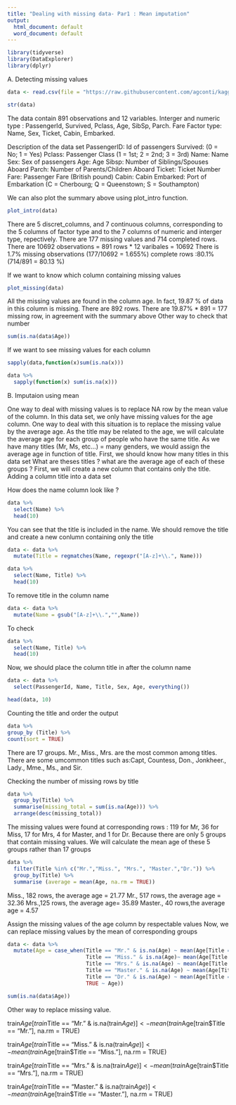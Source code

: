 ---
title: "Dealing with missing data- Par1 : Mean imputation"
output:
  html_document: default
  word_document: default
---


```{r}
library(tidyverse)
library(DataExplorer)
library(dplyr)
```

A. Detecting missing values

```{r}
data <- read.csv(file = "https://raw.githubusercontent.com/agconti/kaggle-titanic/master/data/train.csv", header = T, sep = ",")
```

```{r}
str(data)
```

The data contain 891 observations and 12 variables.
Interger and numeric type : PassengerId, Survived, Pclass, Age, SibSp, Parch. Fare
Factor type: Name, Sex, Ticket, Cabin, Embarked.

Description of the data set
PassengerID: Id of passengers
Survived:  (0 = No; 1 = Yes)
Pclass:  Passenger Class (1 = 1st; 2 = 2nd; 3 = 3rd)
Name: Name
Sex: Sex of passengers
Age: Age
Sibsp: Number of Siblings/Spouses Aboard
Parch: Number of Parents/Children Aboard
Ticket: Ticket Number
Fare: Passenger Fare (British pound)
Cabin:  Cabin
Embarked: Port of Embarkation (C = Cherbourg; Q = Queenstown; S = Southampton)


We can also plot the summary above using plot_intro function.

```{r}
plot_intro(data)
```

There are 5 discret_columns, and 7 continuous columns, corresponding to the 5 columns of factor type and to the 7 columns of numeric and interger type, repectively.
There are 177 missing values and 714 completed rows. 
There are 10692 observations = 891 rows * 12 varibales =  10692 
There is 1.7% missing observations (177/10692 = 1.655%)
complete rows :80.1% (714/891 = 80.13 %)

If we want to know which column containing missing values

```{r}
plot_missing(data)
```

All the missing values are found in the column age.  In fact, 19.87 % of data in this column is missing.
There are 892 rows. There are 19.87% * 891 = 177 missing row, in agreement with the summary above
Other way to check that number 

```{r}
sum(is.na(data$Age))
```

If we want to see missing values for each column
```{r}
sapply(data,function(x)sum(is.na(x)))
```

```{r}
data %>%
  sapply(function(x) sum(is.na(x)))
``` 

B. Imputaion using mean

One way to deal with missing values is to replace NA row by the mean value of the column.
In this data set, we only have missing values for the age column. One way to deal with this situation is to replace the missing value by the average age. 
As the title may be related to the age, we will calculate the average age for each group of people who have the same title. 
As we have many titles (Mr, Ms, etc...) = many genders, we would assign the average age in function of title.
First, we should know how many titles in this data set
What are theses titles ? what are the average age of each of these groups ?
First, we will create a new column that contains only the title. 
Adding a column title into a data set

How does the name column look like ?
```{r}
data %>% 
  select(Name) %>% 
  head(10)
```
You can see that the title is included in the name. We should remove the title and create a new conlumn containing only the title
```{r}
data <- data %>% 
  mutate(Title = regmatches(Name, regexpr("[A-z]+\\.", Name)))
```

```{r}
data %>% 
  select(Name, Title) %>% 
  head(10)
```

To remove title in the column name
```{r}
data <- data %>%
  mutate(Name = gsub("[A-z]+\\.","",Name))
```
To check
```{r}
data %>% 
  select(Name, Title) %>% 
  head(10)
```

Now, we should place the column title in after the column name
```{r}
data <- data %>% 
  select(PassengerId, Name, Title, Sex, Age, everything())
```

```{r}
head(data, 10)
```

Counting the title and order the output
```{r}
data %>% 
group_by (Title) %>%
count(sort = TRUE)
```

There are 17 groups. Mr., Miss., Mrs. are the most common among titles.
There are some umcommon titles such as:Capt, Countess, Don., Jonkheer., Lady., Mme., Ms., and Sir.

Checking the number of missing rows by title

```{r}
data %>%
  group_by(Title) %>% 
  summarise(missing_total = sum(is.na(Age))) %>% 
  arrange(desc(missing_total))
``` 
The missing values were found at corresponding rows : 119 for Mr, 36 for Miss, 17 for Mrs, 4 for Master, and 1 for Dr.
Because there are only 5 groups that contain missing values. We will calculate the mean age of these 5 groups rather than 17 groups

```{r}
data %>%
  filter(Title %in% c("Mr.","Miss.", "Mrs.", "Master.","Dr.")) %>% 
  group_by(Title) %>% 
  summarise (average = mean(Age, na.rm = TRUE))
```

Miss., 182 rows, the  average age = 21.77
Mr., 517 rows, the  average age = 32.36
Mrs.,125 rows, the  average age= 35.89
Master., 40 rows,the  average age = 4.57

Assign the missing values of the age column by respectable values 
Now, we can replace missing values by the mean of corresponding groups
```{r}
data <- data %>% 
  mutate(Age = case_when(Title == "Mr." & is.na(Age) ~ mean(Age[Title == "Mr."], na.rm = TRUE),
                         Title == "Miss." & is.na(Age)~ mean(Age[Title == "Miss."], na.rm = TRUE),
                         Title == "Mrs." & is.na(Age) ~ mean(Age[Title == "Mrs."], na.rm = TRUE),
                         Title == "Master." & is.na(Age) ~ mean(Age[Title == "Master."], na.rm = TRUE), 
                         Title == "Dr." & is.na(Age) ~ mean(Age[Title == "Dr."], na.rm = TRUE),
                         TRUE ~ Age))
```   
         
```{r}
sum(is.na(data$Age))
```

Other way to replace missing value.

train$Age[train$Title == "Mr." & is.na(train$Age)] <- mean(train$Age[train$Title == "Mr."], na.rm = TRUE)

train$Age[train$Title == "Miss." & is.na(train$Age)] <- mean(train$Age[train$Title == "Miss."], na.rm = TRUE)

train$Age[train$Title == "Mrs." & is.na(train$Age)] <- mean(train$Age[train$Title == "Mrs."], na.rm = TRUE)

train$Age[train$Title == "Master." & is.na(train$Age)] <- mean(train$Age[train$Title == "Master."], na.rm = TRUE)


